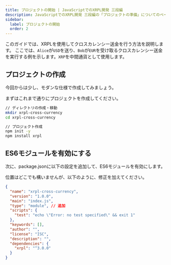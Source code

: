 ```yaml
---
title: プロジェクトの開始 | JavaScriptでのXRPL開発 三段編
description: JavaScriptでのXRPL開発 三段編の「プロジェクトの準備」についてのページです。
sidebar:
  label: プロジェクトの開始
  order: 2
---
```


このガイドでは、XRPLを使用してクロスカレンシー送金を行う方法を説明します。
ここでは、`Alice`が`USD`を送り、`Bob`が`EUR`を受け取るクロスカレンシー送金を実行する例を示します。`XRP`を中間通貨として使用します。

## プロジェクトの作成

今回からは少し、モダンな仕様で作成してみましょう。

まずはこれまで通りにプロジェクトを作成してください。

```bash
// ディレクトリの作成・移動
mkdir xrpl-cross-currency
cd xrpl-cross-currency

// プロジェクト作成
npm init -y
npm install xrpl
```

## ES6モジュールを有効にする

次に、package.jsonに以下の設定を追加して、ES6モジュールを有効にします。

位置はどこでも構いませんが、以下のように、修正を加えてください。

```json
{
  "name": "xrpl-cross-currency",
  "version": "1.0.0",
  "main": "index.js",
  "type": "module", // 追加
  "scripts": {
    "test": "echo \"Error: no test specified\" && exit 1"
  },
  "keywords": [],
  "author": "",
  "license": "ISC",
  "description": "",
  "dependencies": {
    "xrpl": "^3.0.0"
  }
}

```
